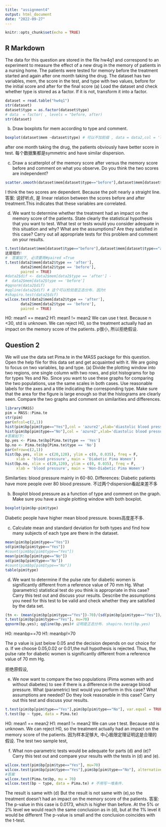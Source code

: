 ```yaml
---
title: "assignment4"
output: html_document
date: "2022-09-27"
---
```


```r
knitr::opts_chunk$set(echo = TRUE)
```

## R Markdown

The data for this question are stored in the file hw4q1 and correspond to an experiment to measure the effect
of a new drug in the memory of patients in a nursing home. The patients were tested for memory before the
treatment started and again after one month taking the drug. The dataset has two variables, mem, the score
in the test, and type with two values, before for the initial score and after for the final score
(a) Load the dataset and check whether type is stored as a factor. If it is not, transform it into a factor.

```r
dataset = read.table("hw4q1") 
str(dataset)
dataset$type = as.factor(dataset$type)
# data  = factor( , levels = "before, after)
str(dataset)
```

(b) Draw boxplots for mem according to type and comment.
```r
boxplot(dataset$mem ~dataset$type) # 可以不加前缀 , data = data2,col = 'lightblue'
```
after one month taking the drug, the patients obviously have better score in test.
每个数据集都是symmetric and have similar dispersion.

(c) Draw a scatterplot of the memory score after versus the memory score before and comment on what
you observe. Do you think the two scores are independent?
```r
scatter.smooth(dataset$mem[dataset$type=="before"],dataset$mem[dataset$type=="after"])
```
I think the two scores are dependent. Because the polt nearly a straight line.
答案: 说好听点, 是 linear relation between the scores before and after treatment.This indicates that these variables are correlated.

(d) We want to determine whether the treatment had an impact on the memory score of the patients. State
clearly the statistical hypothesis that you want to test. What test or tests would you consider adequate
in this situation and why? What are the assumptions? Are they satisfied in this case? Carry out all
appropriate tests for this problem and comment on your results.
```r
t.test(dataset$mem[dataset$type=="before"],dataset$mem[dataset$type=="after"], var.equal = TRUE) 
这是错的!
#  答案如下, 必须要用#paired =True
t.test(data2$mem[data2$type == 'after'],
       data2$mem[data2$type == 'before'],
       paired = TRUE)
#data2$dif <- data2$mem[data2$type == 'after'] -
#  data2$mem[data2$type == 'before']
#qqnorm(data2$dif)
#qqline(data2$dif) # 这个可以检验是正态分布. 因为t
#shapiro.test(data2$dif)
wilcox.test(data2$mem[data2$type == 'after'],
       data2$mem[data2$type == 'before'],
       paired = TRUE)
```

H0: mean1 == mean2
H1: mean1 != mean2
We can use t test. Because n <30, std is unknown. 
We can reject H0, so the treatment actually had an impact on the memory score of the patients.
p很小, 所以拒绝假设.


## Question 2
We will use the data set Pima.te in the MASS package for this question. Open the help file for this data set
and get acquainted with it. We are going to focus on two variables, bp and type.
(a) Divide the plotting window into two regions, one single column with two rows, and plot histograms for
bp for types Yes and No. Since you want to use these graphs for comparing the two populations, use the
same scales in both cases. Use reasonable labels for the axes and a title indicating the corresponding
type. Make sure that the area for the figure is large enough so that the histograms are clearly seen.
Compare the two graphs and comment on similarities and differences.

```r
library(MASS)
pim = MASS::Pima.te
str(pim)
par(mfcol=c(2,1))
hist(pim$bp[pim$type=="Yes"],col = 'azure2',xlab='diastolic blood pressure (mm Hg)',xlim=c(20,120),  ylab='Freq',main = "diabetic  ", prob= TRUE) 
hist(pim$bp[pim$type=="No"],col = 'azure2',xlab='diastolic blood pressure (mm Hg)',xlim=c(20,120),  ylab='Freq',main = "No diabetic  ", prob= TRUE)
#答案如下: 
bp.yes <- Pima.te$bp[Pima.te$type == 'Yes']
bp.no <- Pima.te$bp[Pima.te$type == 'No']
par(mfrow=c(2,1))
hist(bp.yes, xlim = c(20,120), ylim = c(0, 0.035), freq = F,
     xlab = 'blood pressure', main = 'Diabetic Pima Women')
hist(bp.no, xlim = c(20,120), ylim = c(0, 0.035), freq = F,
     xlab = 'blood pressure', main = 'Non-Diabetic Pima Women')
```
Similarties:  blood pressure mainly in 60-80.
Differences: Diabetic patients have more people over 80 blood pressure.
 不过两个dispersion看起来差不多
 

(b) Boxplot blood pressure as a function of type and comment on the graph. Make sure you have a single
plotting window with both boxplot.
```r
boxplot(pim$bp~pim$type)
```
Diabetic people have higher mean blood pressure.
boxes高度差不多. 

(c) Calculate mean and standard deviation for both types and find how many subjects of each type are
there in the dataset.
```r
mean(pim$bp[pim$type=="Yes"])
sd(pim$bp[pim$type=="Yes"])
#count(pim$bp[pim$type=="Yes"])
mean(pim$bp[pim$type=="No"])
sd(pim$bp[pim$type=="No"])
#count(pim$bp[pim$type=="No"])
table(pim$type)
```


(d) We want to determine if the pulse rate for diabetic women is significantly different from a reference
value of 70 mm Hg. What (parametric) statistical test do you think is appropriate in this case? Carry
this test out and discuss your results. Describe the assumptions you need for this test to be valid and
check whether they are satisfied by the data set.
```r
(tn <- (mean(pim$bp[pim$type=="Yes"])-70)/(sd(pim$bp[pim$type=="Yes"])/sqrt(108)))
t.test(pim$bp[pim$type=="Yes"], mu=70)
qqnorm(bp.yes); qqline(bp.yes)# 证明是正态分布. shapiro.test(bp.yes) 
```

H0: meanbp==70
H1: meanbp!=70

The p value is just below 0.05 and the decision depends on our choice for α. If we choose 0.05,0.02 or 0.01,the null hypothesis is rejected. Thus, the pulse rate for diabetic women is significantly different from a reference value of 70 mm Hg.

拒绝原假设, 

(e) We now want to compare the two populations (Pima women with and without diabetes) to see if there
is a difference in the average blood pressure. What (parametric) test would you perform in this case?
What assumptions are needed? Do they look reasonable in this case? Carry out this test and discuss
your results.
```r
t.test(pim$bp[pim$type=="Yes"],pim$bp[pim$type=="No"], var.equal = TRUE)
t.test(bp ~ type, data = Pima.te)
```
H0: mean1 == mean2
H1: mean1 != mean2
We can use t test. Because std is unknown. 
We can reject H0, so the treatment actually had an impact on the memory score of the patients.
因为样本足够大, 中心极限定理证明这是合理的假设. The test
two sample test, 

(f) What non-parametric tests would be adequate for parts (d) and (e)? Carry this test out and compare
your results with the tests in (d) and (e).

```r
wilcox.test(pim$bp[pim$type=="Yes"], mu=70)
wilcox.test(pim$bp[pim$type=="Yes"],pim$bp[pim$type=="No"], alternative = 'less')
#答案
wilcox.test(Pima.te$bp, mu = 70)
wilcox.test(bp ~ type, data = Pima.te) # 不用写一堆条件. 
```



The result  is same with (d)
But the result is not same with (e),so the treatment doesn't had an impact on the memory score of the patients.
答案: 
The p-value in this case is 0.0173, which is higher than before. At the 5% or 2% level we would reach the same conclusion as in (d), but at the 1% level it would be different
The p-value is small and the conclusion coincides with the t-test.

